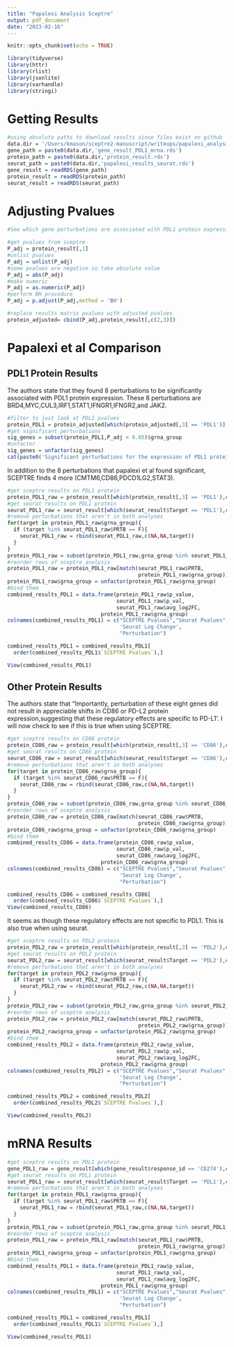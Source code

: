 ```yaml
---
title: "Papalexi Analysis Sceptre"
output: pdf_document
date: "2023-02-16"
---
```


```r
knitr::opts_chunk$set(echo = TRUE)
```

```r
library(tidyverse)
library(httr) 
library(rlist)
library(jsonlite)
library(varhandle)
library(stringi)
```

# Getting Results

```r
#using absolute paths to download results since files exist on github
data.dir = '/Users/kmason/sceptre2-manuscript/writeups/papalexi_analysis/'
gene_path = paste0(data.dir,'gene_result_PDL1_mrna.rds')
protein_path = paste0(data.dir,'protein_result.rds')
seurat_path = paste0(data.dir,'papalexi_results_seurat.rds')
gene_result = readRDS(gene_path)
protein_result = readRDS(protein_path)
seurat_result = readRDS(seurat_path)
```
# Adjusting Pvalues

```r
#See which gene perturbations are associated with PDL1 protein expression

#get pvalues from sceptre
P_adj = protein_result[,1]
#unlist pvalues
P_adj = unlist(P_adj)
#some pvalues are negative so take absolute value
P_adj = abs(P_adj)
#make numeric 
P_adj = as.numeric(P_adj)
#perform BH procedure
P_adj = p.adjust(P_adj,method = 'BH')

#replace results matrix pvalues with adjusted pvalues
protein_adjusted= cbind(P_adj,protein_result[,c(2,3)])
```
# Papalexi et al Comparison

## PDL1 Protein Results

The authors state that they found 8 perturbations to be significantly associated with PDL1 protein expression. These 8 perturbations are BRD4,MYC,CUL3,IRF1,STAT1,IFNGR1,IFNGR2,and JAK2.

```r
#filter to just look at PDL1 pvalues
protein_PDL1 = protein_adjusted[which(protein_adjusted[,3] == 'PDL1')]
#get significant perturbations
sig_genes = subset(protein_PDL1,P_adj < 0.05)$grna_group
#unfactor
sig_genes = unfactor(sig_genes)
cat(paste0('Significant perturbations for the expression of PDL1 protein are:\n ',paste(sig_genes,collapse = ',')))
```

In addition to the 8 perturbations that papalexi et al found significant, SCEPTRE finds 4 more (CMTM6,CD86,PDCD1LG2,STAT3).

```r
#get sceptre results on PDL1 protein
protein_PDL1_raw = protein_result[which(protein_result[,3] == 'PDL1'),c(1,2)]
#get seurat results on PDL1 protein
seurat_PDL1_raw = seurat_result[which(seurat_result$Target == 'PDL1'),c(1,2,6)]
#remove perturbations that aren't in both analyses
for(target in protein_PDL1_raw$grna_group){
  if (target %in% seurat_PDL1_raw$PRTB == F){
    seurat_PDL1_raw = rbind(seurat_PDL1_raw,c(NA,NA,target))
  }
}
protein_PDL1_raw = subset(protein_PDL1_raw,grna_group %in% seurat_PDL1_raw$PRTB)
#reorder rows of sceptre analysis
protein_PDL1_raw = protein_PDL1_raw[match(seurat_PDL1_raw$PRTB,
                                          protein_PDL1_raw$grna_group)]
protein_PDL1_raw$grna_group = unfactor(protein_PDL1_raw$grna_group)
#bind them 
combined_results_PDL1 = data.frame(protein_PDL1_raw$p_value,
                                   seurat_PDL1_raw$p_val,
                                   seurat_PDL1_raw$avg_log2FC,
                              protein_PDL1_raw$grna_group)
colnames(combined_results_PDL1) = c("SCEPTRE Pvalues","Seurat Pvalues",
                                    'Seurat Log Change',
                                    "Perturbation")

combined_results_PDL1 = combined_results_PDL1[
  order(combined_results_PDL1$`SCEPTRE Pvalues`),]

View(combined_results_PDL1)
```

## Other Protein Results
The authors state that "Importantly, perturbation of these eight genes did not result in appreciable shifts in CD86 or PD-L2 protein expression,suggesting that these regulatory effects are specific to PD-L1'. I will now check to see if this is true when using SCEPTRE.

```r
#get sceptre results on CD86 protein
protein_CD86_raw = protein_result[which(protein_result[,3] == 'CD86'),c(1,2)]
#get seurat results on CD86 protein
seurat_CD86_raw = seurat_result[which(seurat_result$Target == 'CD86'),c(1,2,6)]
#remove perturbations that aren't in both analyses
for(target in protein_CD86_raw$grna_group){
  if (target %in% seurat_CD86_raw$PRTB == F){
    seurat_CD86_raw = rbind(seurat_CD86_raw,c(NA,NA,target))
  }
}
protein_CD86_raw = subset(protein_CD86_raw,grna_group %in% seurat_CD86_raw$PRTB)
#reorder rows of sceptre analysis
protein_CD86_raw = protein_CD86_raw[match(seurat_CD86_raw$PRTB,
                                          protein_CD86_raw$grna_group)]
protein_CD86_raw$grna_group = unfactor(protein_CD86_raw$grna_group)
#bind them 
combined_results_CD86 = data.frame(protein_CD86_raw$p_value,
                                   seurat_CD86_raw$p_val,
                                   seurat_CD86_raw$avg_log2FC,
                              protein_CD86_raw$grna_group)
colnames(combined_results_CD86) = c("SCEPTRE Pvalues","Seurat Pvalues",
                                    'Seurat Log Change',
                                    "Perturbation")

combined_results_CD86 = combined_results_CD86[
  order(combined_results_CD86$`SCEPTRE Pvalues`),]
View(combined_results_CD86)
```
It seems as though these regulatory effects are not specific to PDL1. This is also true when using seurat.

```r
#get sceptre results on PDL2 protein
protein_PDL2_raw = protein_result[which(protein_result[,3] == 'PDL2'),c(1,2)]
#get seurat results on PDL2 protein
seurat_PDL2_raw = seurat_result[which(seurat_result$Target == 'PDL2'),c(1,2,6)]
#remove perturbations that aren't in both analyses
for(target in protein_PDL2_raw$grna_group){
  if (target %in% seurat_PDL2_raw$PRTB == F){
    seurat_PDL2_raw = rbind(seurat_PDL2_raw,c(NA,NA,target))
  }
}
protein_PDL2_raw = subset(protein_PDL2_raw,grna_group %in% seurat_PDL2_raw$PRTB)
#reorder rows of sceptre analysis
protein_PDL2_raw = protein_PDL2_raw[match(seurat_PDL2_raw$PRTB,
                                          protein_PDL2_raw$grna_group)]
protein_PDL2_raw$grna_group = unfactor(protein_PDL2_raw$grna_group)
#bind them 
combined_results_PDL2 = data.frame(protein_PDL2_raw$p_value,
                                   seurat_PDL2_raw$p_val,
                                   seurat_PDL2_raw$avg_log2FC,
                              protein_PDL2_raw$grna_group)
colnames(combined_results_PDL2) = c("SCEPTRE Pvalues","Seurat Pvalues",
                                    'Seurat Log Change',
                                    "Perturbation")

combined_results_PDL2 = combined_results_PDL2[
  order(combined_results_PDL2$`SCEPTRE Pvalues`),]

View(combined_results_PDL2)
```

# mRNA Results

```r
#get sceptre results on PDL1 protein
gene_PDL1_raw = gene_result[which(gene_result$response_id == 'CD274'),c(1,2)]
#get seurat results on PDL1 protein
seurat_PDL1_raw = seurat_result[which(seurat_result$Target == 'PDL1'),c(1,2,6)]
#remove perturbations that aren't in both analyses
for(target in protein_PDL1_raw$grna_group){
  if (target %in% seurat_PDL1_raw$PRTB == F){
    seurat_PDL1_raw = rbind(seurat_PDL1_raw,c(NA,NA,target))
  }
}
protein_PDL1_raw = subset(protein_PDL1_raw,grna_group %in% seurat_PDL1_raw$PRTB)
#reorder rows of sceptre analysis
protein_PDL1_raw = protein_PDL1_raw[match(seurat_PDL1_raw$PRTB,
                                          protein_PDL1_raw$grna_group)]
protein_PDL1_raw$grna_group = unfactor(protein_PDL1_raw$grna_group)
#bind them 
combined_results_PDL1 = data.frame(protein_PDL1_raw$p_value,
                                   seurat_PDL1_raw$p_val,
                                   seurat_PDL1_raw$avg_log2FC,
                              protein_PDL1_raw$grna_group)
colnames(combined_results_PDL1) = c("SCEPTRE Pvalues","Seurat Pvalues",
                                    'Seurat Log Change',
                                    "Perturbation")

combined_results_PDL1 = combined_results_PDL1[
  order(combined_results_PDL1$`SCEPTRE Pvalues`),]

View(combined_results_PDL1)
```


